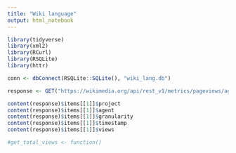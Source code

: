 ```yaml
---
title: "Wiki language"
output: html_notebook
---
```



```r
library(tidyverse)
library(xml2)
library(RCurl)
library(RSQLite)
library(httr)

```


```r
conn <- dbConnect(RSQLite::SQLite(), "wiki_lang.db")
```

```r
response <- GET("https://wikimedia.org/api/rest_v1/metrics/pageviews/aggregate/de.wikipedia.org/all-access/user/monthly/20180901/20180930")

```

```r
content(response)$items[[1]]$project
content(response)$items[[1]]$agent
content(response)$items[[1]]$granularity
content(response)$items[[1]]$timestamp
content(response)$items[[1]]$views
```

```r
#get_total_views <- function()
```

